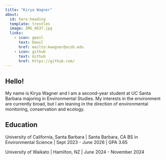 ```yaml
---
title: "Kirya Wagner"
about:
  id: hero-heading
  template: trestles
  image: IMG_8637.jpg
  links:
    - icon: gmail
      text: Email
      href: mailto:kwagner@ucsb.edu
    - icon: github
      text: Github
      href: https://github.com/
---
```


:::{#hero-heading}

## Hello!
My name is Kirya Wagner and I am a second-year student at UC Santa Barbara majoring in Environmental Studies. My interests in the environment are currently broad, but I am leaning in the direction of environmental monitoring, conservation and ecology. 

## Education

University of California, Santa Barbara | Santa Barbara, CA
BS in Environmental Science | Sept 2023 - June 2026 | 
GPA 3.65

University of Waikato | Hamilton, NZ | June 2024 - November 2024 

:::
